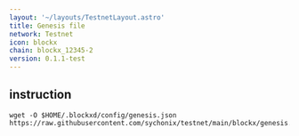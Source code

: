```yaml
---
layout: '~/layouts/TestnetLayout.astro'
title: Genesis file
network: Testnet
icon: blockx
chain: blockx_12345-2
version: 0.1.1-test
---
```

## instruction

```
wget -O $HOME/.blockxd/config/genesis.json https://raw.githubusercontent.com/sychonix/testnet/main/blockx/genesis.json
```
